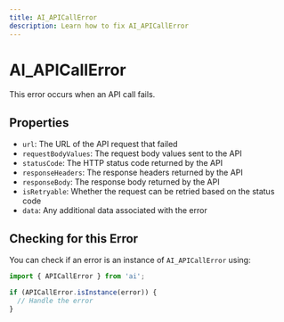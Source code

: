 ---
title: AI_APICallError
description: Learn how to fix AI_APICallError
---

# AI_APICallError

This error occurs when an API call fails.

## Properties

- `url`: The URL of the API request that failed
- `requestBodyValues`: The request body values sent to the API
- `statusCode`: The HTTP status code returned by the API
- `responseHeaders`: The response headers returned by the API
- `responseBody`: The response body returned by the API
- `isRetryable`: Whether the request can be retried based on the status code
- `data`: Any additional data associated with the error

## Checking for this Error

You can check if an error is an instance of `AI_APICallError` using:

```typescript
import { APICallError } from 'ai';

if (APICallError.isInstance(error)) {
  // Handle the error
}
```
